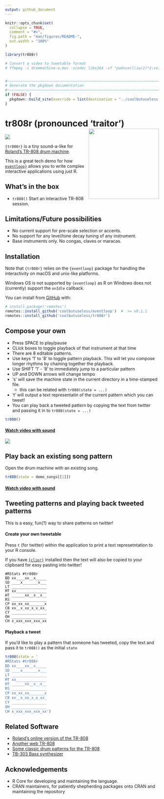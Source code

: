 ```yaml
---
output: github_document
---
```


<!-- README.md is generated from README.Rmd. Please edit that file -->

```r
knitr::opts_chunk$set(
  collapse = TRUE,
  comment = "#>",
  fig.path = "man/figures/README-",
  out.width = "100%"
)

library(tr808r)

# Convert a video to tweetable format
# ffmpeg -i drummachine-a.mov -vcodec libx264 -vf "pad=ceil(iw/2)*2:ceil(ih/2)*2" -pix_fmt yuv420p -strict experimental -r 30 -t 2:20 -acodec aac -vb 1024k -minrate 1024k -maxrate 1024k -bufsize 1024k -ar 44100 -ac 2 drum-a.mp4


#~~~~~~~~~~~~~~~~~~~~~~~~~~~~~~~~~~~~~~~~~~~~~~~~~~~~~~~~~~~~~~~~~~~~~~~~~~~~~
# Generate the pkgdown documentation
#~~~~~~~~~~~~~~~~~~~~~~~~~~~~~~~~~~~~~~~~~~~~~~~~~~~~~~~~~~~~~~~~~~~~~~~~~~~~~
if (FALSE) {
  pkgdown::build_site(override = list(destination = "../coolbutuseless.github.io/package/tr808r"))
}
```

# tr808r (pronounced 'traitor') <img src="man/figures/logo-tr808r.png" align="right" width="230"/>

<!-- badges: start -->
![](https://img.shields.io/badge/cool-useless-green.svg)
<!-- badges: end -->

`{tr808r}` is a tiny sound-a-like for 
[Roland's TR-808 drum machine](https://en.wikipedia.org/wiki/Roland_TR-808).

This is a great tech demo for how 
[`eventloop}`](https://github.com/coolbutuseless/eventloop) allows you to
write complex interactive applications using just R.

## What's in the box

* `tr808()` Start an interactive TR-808 session.

## Limitations/Future possibilities

* No current support for pre-scale selection or accents.
* No support for any level/tone decay tuning of any instrument.
* Base instruments only. No congas, claves or maracas.

## Installation

Note that `{tr808r}` relies on the `{eventloop}` package for handling the 
interactivity on macOS and unix-like platforms.  

Windows OS is not supported by `{eventloop}` as R on Windows does not
(currently) support the `onIdle` callback.

You can install from [GitHub](https://github.com/coolbutuseless/tr808r) with:

``` r 
# install.package('remotes')
remotes::install_github('coolbutuseless/eventloop')  #  >= v0.1.1
remotes::install_github('coolbutuseless/tr808r')
```



## Compose your own

* Press SPACE to play/pause
* CLick boxes to toggle playback of that instrument at that time
* There are 8 editable patterns. 
* Use keys '1' to '8' to toggle pattern playback.  This will let you compose
  longer rhythms by chaining together the playback.
* Use SHIFT '1' - '8' to immediately jump to a particular pattern
* UP and DOWN arrows will change tempo
* 's' will save the machine state in the current directory in a time-stamped file.
    * this can be related with `tr808(state = ...)`
* 't' will output a text representatin of the current pattern which you can tweet!
* You can play back a tweeted pattern by copying the text from twitter and passing
  it in to `tr808(state = ...)`



```r
tr808()
```

#### <a href="https://coolbutuseless.github.io/package/tr808r/images/compose.mp4">Watch video with sound</a>

<img src="man/figures/schematic.png" />




## Play back an existing song pattern

Open the drum machine with an existing song.

```r
tr808(state = demo_songs[[1]])
```

#### <a href="https://coolbutuseless.github.io/package/tr808r/images/demo1.mp4">Watch video with sound</a>




## Tweeting patterns and playing back tweeted patterns

This is a easy, fun(?) way to share patterns on twitter!
  
#### Create your own tweetable  
  
Press `t` (for twitter) within the application to print a text represetntation to 
your R console.

If you have [`{clipr}`](https://cran.r-project.org/package=clipr) installed then
the text will also be copied to your clipboard for easy pasting into twitter!

```
#RStats #tr808r
BD xx____xx__x_____
SD ____x_______x___
LT ________________
MT xx______________
HT ______xx__x__x__
RS ________________
CP xx_xx_xx_______x
CB xx__x_xx_x_x_xx_
CY ________________
OH ________________
CH x_xxx_xxx_xxx_xx
```
  
#### Playback a tweet  

If you'd like to play a pattern that someone has tweeted, copy the text and pass
  it to `tr808()` as the initial `state`
  
```r
tr808(state = '
#RStats #tr808r
BD xx____xx__x_____
SD ____x_______x___
LT ________________
MT xx______________
HT ______xx__x__x__
RS ________________
CP xx_xx_xx_______x
CB xx__x_xx_x_x_xx_
CY ________________
OH ________________
CH x_xxx_xxx_xxx_xx')
```



## Related Software

* [Roland's online version of the TR-808](https://roland50.studio/)
* [Another web TR-808](https://io808.com/)
* [Some classic drum patterns for the TR-808](http://808.pixll.de/index.php patterns)
* [TB-303 Bass synthesizer](https://en.wikipedia.org/wiki/Roland_TB-303)

## Acknowledgements

* R Core for developing and maintaining the language.
* CRAN maintainers, for patiently shepherding packages onto CRAN and maintaining
  the repository
